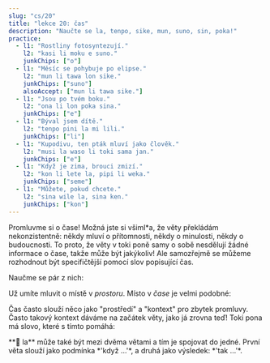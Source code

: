 ---
slug: "cs/20"
title: "lekce 20: čas"
description: "Naučte se la, tenpo, sike, mun, suno, sin, poka!"
practice:
  - l1: "Rostliny fotosyntezují."
    l2: "kasi li moku e suno."
    junkChips: ["o"]
  - l1: "Měsíc se pohybuje po elipse."
    l2: "mun li tawa lon sike."
    junkChips: ["suno"]
    alsoAccept: ["mun li tawa sike."]
  - l1: "Jsou po tvém boku."
    l2: "ona li lon poka sina."
    junkChips: ["e"]
  - l1: "Býval jsem dítě."
    l2: "tenpo pini la mi lili."
    junkChips: ["li"]
  - l1: "Kupodivu, ten pták mluví jako člověk."
    l2: "musi la waso li toki sama jan."
    junkChips: ["e"]
  - l1: "Když je zima, brouci zmizí."
    l2: "kon li lete la, pipi li weka."
    junkChips: ["seme"]
  - l1: "Můžete, pokud chcete."
    l2: "sina wile la, sina ken."
    junkChips: ["kon"]
---


Promluvme si o čase! Možná jste si všiml\*a, že věty překládám nekonzistentně: někdy mluví o přítomnosti, někdy o minulosti, někdy o budoucnosti. To proto, že věty v toki poně samy o sobě nesdělují žádné informace o čase, takže může být jakýkoliv! Ale samozřejmě se můžeme rozhodnout být specifičtější pomocí slov popisující čas.

Naučme se pár z nich:

<List>
  <Word sl="tenpo" m="čas, okamžik, situace" />
  <Word sl="sike" m="kulatý, opakující, roční; kruh, koule" />
  <Word sl="mun" m="měsíc, vesmírné těleso" />
  <Word sl="suno" m="slunce, světlo; zářivý" />
  <Word sl="sin" m="nový, čerstvý; znovu" />
  <Word sl="poka" m="bok, blízkost; poblíž" />
</List>

Už umíte mluvit o místě v *prostoru*. Místo v *čase* je velmi podobné:

<List>
  <Word sl="lon tenpo kama" m="v nadcházejícím čase, v budoucnosti" />
  <Word sl="lon tenpo pini" m="v ukončeném čase, v minulosti" />
  <Word sl="lon tenpo ni" m="v tento čas" />
  <Sentence sl="soweli lili mi o kama suli lon tenpo kama!" m="Ať moje kočička v budoucnu vyroste!" />
  <Sentence sl="ma Loma li ma suli lon tenpo weka." m="Řím byla velká říše v dávném čase." />
</List>

Čas často slouží něco jako "prostředí" a "kontext" pro zbytek promluvy. Často takový kontext dáváme na začátek věty, jako já zrovna teď! Toki pona má slovo, které s tímto pomáhá:

<List>
  <Word sl="la" m="co se týče ..., když už jsme u ..., když ..., pokud ... " />
  <Word sl="ken la" m="možná ..." />
  <Word sl="open la" m="na začátek, ..." />
  <Word sl="lipu la" m="co se týče té knihy, ..." />
  <Word sl="tenpo la" m="někdy, ..." />
  <Word sl="tenpo pini la" m="v minulosti, ..." />
  <Word sl="tenpo suno kama la" m="další den, ...; zítra, ..." />
  <Sentence sl="sin la mi wile toki e ni:" m="Opět chci zdůraznit, že..." />
  <Sentence sl="mi pali e ni lon tenpo kama poka." m="Budu na tom pracovat už brzy." />
</List>
**󱤡 la** může také být mezi dvěma větami a tím je spojovat do jedné. První věta slouží jako podmínka *'když ...'*, a druhá jako výsledek: *'tak ...'*.

<List>
  <Word sl="suno li pini." m="Slunce zapadá." />
  <Word sl="mi lape." m="Spím." />
  <Sentence sl="suno li pini la, mi lape." m="Když zapadá slunce, tak spím." />
</List>

<Practice exercises={frontmatter.practice} />